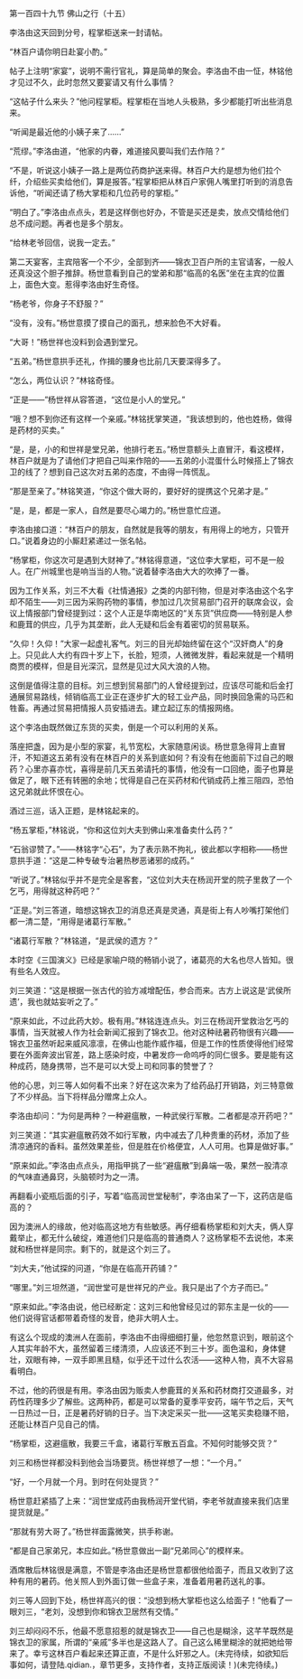 

第一百四十九节 佛山之行（十五）

李洛由这天回到分号，程掌柜送来一封请帖。

“林百户请你明日赴宴小酌。”

帖子上注明“家宴”，说明不需行官礼，算是简单的聚会。李洛由不由一怔，林铭他才见过不久，此时忽然又要宴请又有什么事情？

“这帖子什么来头？”他问程掌柜。程掌柜在当地人头极熟，多少都能打听出些消息来。

“听闻是最近他的小姨子来了……”

“荒缪。”李洛由道，“他家的内眷，难道接风要叫我们去作陪？”

“不是，听说这小姨子一路上是两位药商护送来得。林百户大约是想为他们拉个纤，介绍些买卖给他们，算是报答。”程掌柜把从林百户家佣人嘴里打听到的消息告诉他，“听闻还请了杨大掌柜和几位药号的掌柜。”

“明白了。”李洛由点点头，若是这样倒也好办，不管是买还是卖，放点交情给他们总不成问题。再者也是多个朋友。

“给林老爷回信，说我一定去。”

第二天宴客，主宾陪客一个不少，全部到齐――锦衣卫百户所的主官请客，一般人还真没这个胆子推辞。杨世意看到自己的堂弟和那“临高的名医”坐在主宾的位置上，面色大变。惹得李洛由好生奇怪。

“杨老爷，你身子不舒服？”

“没有，没有。”杨世意摸了摸自己的面孔，想来脸色不大好看。

“大哥！”杨世祥也没料到会遇到堂兄。

“五弟。”杨世意拱手还礼，作揖的腰身也比前几天要深得多了。

“怎么，两位认识？”林铭奇怪。

“正是――”杨世祥从容答道，“这位是小人的堂兄。”

“哦？想不到你还有这样一个亲戚。”林铭抚掌笑道，“我该想到的，他也姓杨，做得是药材的买卖。”

“是，是，小的和世祥是堂兄弟，他排行老五。”杨世意额头上直冒汗，看这模样，林百户就是为了请他们才把自己叫来作陪的――五弟的小混蛋什么时候搭上了锦衣卫的线了？想到自己这次对五弟的态度，不由得一阵慌乱。

“那是至亲了。”林铭笑道，“你这个做大哥的，要好好的提携这个兄弟才是。”

“是，是，都是一家人，自然是要尽心竭力的。”杨世意忙应道。

李洛由接口道：“林百户的朋友，自然就是我等的朋友，有用得上的地方，只管开口。”说着身边的小厮赶紧递过一张名帖。

“杨掌柜，你这次可是遇到大财神了。”林铭得意道，“这位李大掌柜，可不是一般人。在广州城里也是响当当的人物。”说着替李洛由大大的吹捧了一番。

因为工作关系，刘三不大看《社情通报》之类的内部刊物，但是对李洛由这个名字却不陌生――刘三因为采购药物的事情，参加过几次贸易部门召开的联席会议，会议上情报部门曾经提到过：这个人正是华南地区的“关东货”供应商――特别是人参和鹿茸的供应，几乎为其垄断，此人无疑和后金有着密切的贸易联系。

“久仰！久仰！”大家一起虚礼客气。刘三的目光却始终留在这个“汉奸商人”的身上。只见此人大约有四十岁上下，长脸，短须，人微微发胖，看起来就是一个精明商贾的模样，但是目光深沉，显然是见过大风大浪的人物。

这倒是值得注意的目标。刘三想到贸易部门的人曾经提到过，应该尽可能和后金打通展贸易路线，倾销临高工业正在逐步扩大的轻工业产品，同时换回急需的马匹和牲畜。再通过贸易把情报人员安插进去。建立起辽东的情报网络。

这个李洛由既然做辽东货的买卖，倒是一个可以利用的关系。

落座把盏，因为是小型的家宴，礼节宽松，大家随意闲谈。杨世意急得背上直冒汗，不知道这五弟有没有在林百户的关系到底如何？有没有在他面前下过自己的眼药？心里亦喜亦忧，喜得是前几天五弟请托的事情，他没有一口回绝，面子也算是做足了，眼下还有转圈的余地；忧得是自己在买药材和代销成药上推三阻四，恐怕这兄弟就此怀恨在心。

酒过三巡，话入正题，是林铭起来的。

“杨五掌柜，”林铭说，“你和这位刘大夫到佛山来准备卖什么药？”

“石翁谬赞了。”――林铭字“心石”，为了表示熟不拘礼，彼此都以字相称――杨世意拱手道：“这是二种专破专治暑热秽恶诸邪的成药。”

“听说了。”林铭似乎并不是完全是客套，“这位刘大夫在杨润开堂的院子里救了一个乞丐，用得就这种药吧？”

“正是。”刘三答道，暗想这锦衣卫的消息还真是灵通，真是街上有人吵嘴打架他们都一清二楚，“用得是诸葛行军散。”

“诸葛行军散？”林铭道，“是武侯的遗方？”

本时空《三国演义》已经是家喻户晓的畅销小说了，诸葛亮的大名也尽人皆知。很有些名人效应。

刘三笑道：“这是根据一张古代的验方减增配伍，参合而来。古方上说这是‘武侯所遗’，我也就姑妄听之了。”

“原来如此，不过此药大妙。极有用。”林铭连连点头。刘三在杨润开堂救治乞丐的事情，当天就被人作为社会新闻汇报到了锦衣卫。他对这种祛暑药物很有兴趣――锦衣卫虽然听起来威风凛凛，在佛山也能作威作福，但是工作的性质使得他们经常要在外面奔波出官差，路上感染时疫，中暑发痧一命呜呼的同仁很多。要是能有这种成药，随身携带，岂不是可以大受上司和同事的赞誉了？

他的心思，刘三等人如何看不出来？好在这次来为了给药品打开销路，刘三特意做了不少样品。当下将样品分赠席上众人。

李洛由却问：“为何是两种？一种避瘟散，一种武侯行军散。二者都是凉开药吧？”

刘三笑道：“其实避瘟散药效不如行军散，内中减去了几种贵重的药材，添加了些清凉通窍的香料。虽然效果差些，但是胜在价格便宜，人人可用。也算是做好事。”

“原来如此。”李洛由点点头，用指甲挑了一些“避瘟散”到鼻端一吸，果然一股清凉的气味直通鼻窍，头脑顿时为之一清。

再翻看小瓷瓶后面的引子，写着“临高润世堂秘制”，李洛由呆了一下，这药店是临高的？

因为澳洲人的缘故，他对临高这地方有些敏感。再仔细看杨掌柜和刘大夫，俩人穿戴举止，都无什么破绽，难道他们只是临高的普通商人？这杨掌柜不去说他，本来就和杨世祥是同宗。剩下的，就是这个刘三了。

“刘大夫，”他试探的问道，“你是在临高开药铺？”

“哪里。”刘三坦然道，“润世堂可是世祥兄的产业。我只是出了个方子而已。”

“原来如此。”李洛由说，他已经断定：这刘三和他曾经见过的郭东主是一伙的――他们说得官话都带着奇怪的发音，绝非大明人士。

有这么个现成的澳洲人在面前，李洛由不由得细细打量，他忽然意识到，眼前这个人其实年龄不大，虽然留着三缕清须，人应该还不到三十岁。面色温和，身体健壮，双眼有神，一双手即黑且糙，似乎还干过什么农活――这种人物，真不大容易看明白。

不过，他的药很是有用。李洛由因为贩卖人参鹿茸的关系和药材商打交道最多，对药性药理多少了解些。这两种药，都是可以常备的夏季平安药，端午节之后，天气一日热过一日，正是暑药好销的日子。当下决定采买一批――这笔买卖稳赚不赔，还能让林百户见自己的情。

“杨掌柜，这避瘟散，我要三千盒，诸葛行军散五百盒。不知何时能够交货？”

刘三和杨世祥都没料到他会当场要货。杨世祥想了一想：“一个月。”

“好，一个月就一个月。到时在何处提货？”

杨世意赶紧插了上来：“润世堂成药由我杨润开堂代销，李老爷就直接来我们店里提货就是。”

“那就有劳大哥了。”杨世祥面露微笑，拱手称谢。

“都是自己家弟兄，本应如此。”杨世意做出一副“兄弟同心”的模样来。

酒席散后林铭很是满意，不管是李洛由还是杨世意都很他给面子，而且又收到了这种有用的暑药。他关照人到外面订做一些盒子来，准备着用暑药送礼的事。

刘三等人回到下处，杨世祥高兴的很：“没想到杨大掌柜也这么给面子！”他看了一眼刘三，“老刘，没想到你和锦衣卫居然有交情。”

刘三却闷闷不乐，他最不愿意招惹的就是锦衣卫――自己也是糊涂，这芊芊既然是锦衣卫的家属，所谓的“亲戚”多半也是这路人了。自己这么稀里糊涂的就把她给带来了。幸亏这林百户看起来还算正直，不是什么奸邪之人。(未完待续，如欲知后事如何，请登陆.qidian.，章节更多，支持作者，支持正版阅读！)(未完待续。)

